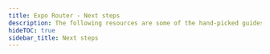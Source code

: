 ```yaml
---
title: Expo Router - Next steps
description: The following resources are some of the hand-picked guides that will help you learn more about Expo Router.
hideTOC: true
sidebar_title: Next steps
---
```



<BoxLink
  title="Stack navigation"
  Icon={BookOpen02Icon}
  description="Render a stack of screens like a deck of cards with a header on top. This is a native stack navigator that uses native animations and gestures."
  href="/router/advanced/stack"
/>

<BoxLink
  title="Tab navigation"
  Icon={BookOpen02Icon}
  description="Render screens with a tab bar below them."
  href="/router/advanced/tabs"
/>

<BoxLink
  title="Hooks API"
  Icon={BookOpen02Icon}
  description="Learn how to interact with the in-app URL in Expo Router.."
  href="/router/reference/hooks/"
/>

<BoxLink
  title="Search Parameters"
  Icon={BookOpen02Icon}
  description="Learn how to access and modify search parameters in your app."
  href="/router/reference/search-parameters/"
/>

<BoxLink
  title="Migrate from React Navigation"
  Icon={BookOpen02Icon}
  description="Learn how to migrate a project using React Navigation to Expo Router."
  href="/router/migrate/from-react-navigation/"
/>

<BoxLink
  title="Troubleshooting"
  Icon={BookOpen02Icon}
  description="If you are facing an issue with Expo Router setup, check the troubleshooting guide."
  href="/router/reference/troubleshooting/"
/>

<BoxLink
  title="FAQs"
  Icon={BookOpen02Icon}
  description="Dive into commonly asked questions about Expo Router."
  href="/router/reference/faq/"
/>
